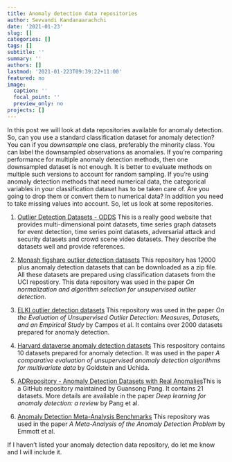 ```yaml
---
title: Anomaly detection data repositories
author: Sevvandi Kandanaarachchi
date: '2021-01-23'
slug: []
categories: []
tags: []
subtitle: ''
summary: ''
authors: []
lastmod: '2021-01-223T09:39:22+11:00'
featured: no
image:
  caption: ''
  focal_point: ''
  preview_only: no
projects: []
---
```


In this post we will look at data repositories available for anomaly detection. So, can you use a standard classification dataset for anomaly detection? You can if you *downsample* one class, preferably the minority class. You can label the downsampled observations as anomalies. If you're comparing performance for multiple anomaly detection methods, then one downsampled dataset is not enough. It is better to evaluate methods on multiple such versions to account for random sampling. If you're using anomaly detection methods that need numerical data, the categorical variables in your classification dataset has to be taken care of. Are you going to drop them or convert them to numerical data? In addition you need to take missing values into account.  So, let us look at some repositories. 

1. [Outlier Detection Datasets - ODDS](http://odds.cs.stonybrook.edu/) 
This is a really good website that provides multi-dimensional point datasets, time series graph datasets for event detection, time series point datasets, adversarial attack and security datasets and crowd scene video datasets. They describe the datasets well and provide references. 

2. [Monash figshare outlier detection datasets](https://figshare.com/articles/dataset/Datasets_12338_zip/7705127) This repository has 12000 plus anomaly detection datasets that can be downloaded as a zip file. All these datasets are prepared using classification datasets from the UCI repostiory. This data repository was used in the paper *On normalization and algorithm selection for unsupervised outlier detection*.  

3. [ELKI outlier detection datasets](https://elki-project.github.io/datasets/outlier) This repository was used in the paper *On the Evaluation of Unsupervised Outlier Detection: Measures, Datasets, and an Empirical Study* by Campos et al. It contains over 2000 datasets prepared for anomaly detection. 

4. [Harvard dataverse anomaly detection datasets](https://dataverse.harvard.edu/dataset.xhtml?persistentId=doi:10.7910/DVN/OPQMVF) This respository contains 10 datasets prepared for anomaly detection. It was used in the paper *A comparative evaluation of unsupervised anomaly detection algorithms for multivariate data* by Goldstein and Uchida. 

5. [ADRepository - Anomaly Detection Datasets with Real Anomalies](https://towardsdatascience.com/adrepository-anomaly-detection-datasets-with-real-anomalies-2ee218f76292)This is a GitHub repository maintained by Guansong Pang. It contains 21 datasets. More details are available in the paper *Deep learning for anomaly detection: a review* by Pang et al. 

6. [Anomaly Detection Meta-Analysis Benchmarks](https://ir.library.oregonstate.edu/concern/datasets/47429f155) This repository was used in the paper *A Meta-Analysis of the Anomaly Detection Problem* by Emmott et al. 

If I haven't listed your anomaly detection data repository, do let me know and I will include it.